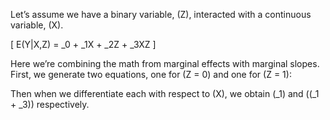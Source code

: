 Let's assume we have a binary variable, \(Z\), interacted with a continuous variable, \(X\).

\[
  E(Y|X,Z) = \beta_0 + \beta_1X + \beta_2Z + \beta_3XZ
\]

Here we're combining the math from marginal effects with marginal slopes. First, we generate two equations, one for \(Z = 0\) and one for \(Z = 1\):

\begin{align*}
  E(Y|X, Z = 0) & = \beta_0 + \beta_1X \\
  E(Y|X, Z = 1) & = \beta_0 + \beta_1X + \beta_2 + \beta_3X = (\beta_0 + \beta_2) + (\beta_1 + \beta_3)X.
\end{align*}

Then when we differentiate each with respect to \(X\), we obtain \(\beta_1\) and \((\beta_1 + \beta_3)\) respectively.
